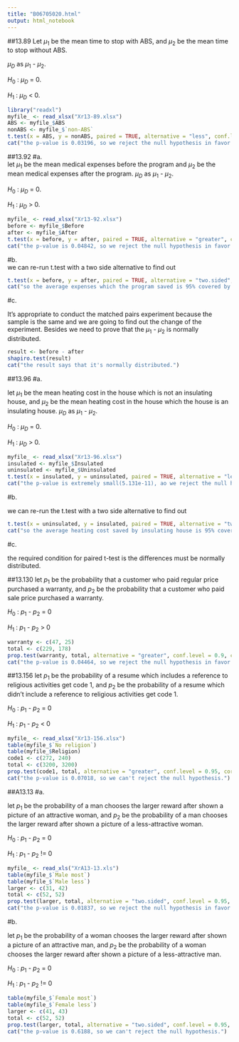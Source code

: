 ```yaml
---
title: "B06705020.html"
output: html_notebook
---
```


##13.89
Let $\mu_1$ be the mean time to stop with ABS, and $\mu_2$ be the mean time to stop without ABS.

$\mu_D$ as $\mu_1$ - $\mu_2$.  

$H_0$ : $\mu_D$ = 0.  

$H_1$ : $\mu_D$ < 0.
```r
library("readxl")
myfile_ <- read_xlsx("Xr13-89.xlsx")
ABS <- myfile_$ABS
nonABS <- myfile_$`non-ABS`
t.test(x = ABS, y = nonABS, paired = TRUE, alternative = "less", conf.level = 0.95)
cat("the p-value is 0.03196, so we reject the null hypothesis in favor of the alternative hypothesis.")
```

##13.92
#a.  
let $\mu_1$ be the mean medical expenses before the program and $\mu_2$ be the mean medical expenses after the program. $\mu_D$ as $\mu_1$ - $\mu_2$.  

$H_0$ : $\mu_D$ = 0.  

$H_1$ : $\mu_D$ > 0.
```r
myfile_ <- read_xlsx("Xr13-92.xlsx")
before <- myfile_$Before
after <- myfile_$After
t.test(x = before, y = after, paired = TRUE, alternative = "greater", conf.level = 0.95)
cat("the p-value is 0.04842, so we reject the null hypothesis in favor of the alternative hypothesis")
```
#b.  
we can re-run t.test with a two side alternative to find out
```r
t.test(x = before, y = after, paired = TRUE, alternative = "two.sided", conf.level = 0.95)
cat("so the average expenses which the program saved is 95% covered by the interval[-0.6555777, 6.8222444]")
```

#c.  

It's appropriate to conduct the matched pairs experiment because the sample is the same and we are going to find out the change of the experiment. Besides we need to prove that the $\mu_1$ - $\mu_2$ is normally distributed.
```r
result <- before - after
shapiro.test(result)
cat("the result says that it's normally distributed.")
```


##13.96
#a.  

let $\mu_1$ be the mean heating cost in the house which is not an insulating house, and $\mu_2$ be the mean heating cost in the house which the house is an insulating house. $\mu_D$ as $\mu_1$ - $\mu_2$. 

$H_0$ : $\mu_D$ = 0.  

$H_1$ : $\mu_D$ > 0.
```r
myfile_ <- read_xlsx("Xr13-96.xlsx")
insulated <- myfile_$Insulated
uninsulated <- myfile_$Uninsulated
t.test(x = insulated, y = uninsulated, paired = TRUE, alternative = "less", conf.level = 0.9)
cat("the p-value is extremely small(5.131e-11), ao we reject the null hypothesis in favor of the alternative hypothesis.")
```
#b.  

we can re-run the t.test with a two side alternative to find out
```r
t.test(x = uninsulated, y = insulated, paired = TRUE, alternative = "two.sided", conf.level = 0.95)
cat("so the average heating cost saved by insulating house is 95% covered by the interval [50.12276, 64.67724]")
```

#c.  

the required condition for paired t-test is the differences must be normally distributed.

##13.130
let $p_1$ be the probability that a customer who paid regular price purchased a warranty, and $p_2$ be the probability that a customer who paid sale price purchased a warranty.  

$H_0$ : $p_1$ - $p_2$ = 0  

$H_1$ : $p_1$ - $p_2$ > 0
```r
warranty <- c(47, 25)
total <- c(229, 178)
prop.test(warranty, total, alternative = "greater", conf.level = 0.9, correct = FALSE)
cat("the p-value is 0.04464, so we reject the null hypothesis in favor of the alternative hypothesis.")
```

##13.156
let $p_1$ be the probability of a resume which includes a reference to religious activities get code 1, and $p_2$ be the probability of a resume which didn't include a reference to religious activities get code 1.  

$H_0$ : $p_1$ - $p_2$ = 0  

$H_1$ : $p_1$ - $p_2$ < 0
```r
myfile_ <- read_xlsx("Xr13-156.xlsx")
table(myfile_$`No religion`)
table(myfile_$Religion)
code1 <- c(272, 240)
total <- c(3200, 3200)
prop.test(code1, total, alternative = "greater", conf.level = 0.95, correct = FALSE)
cat("the p-value is 0.07018, so we can't reject the null hypothesis.")
```

##A13.13
#a.  

let $p_1$ be the probability of a man chooses the larger reward after shown a picture of an attractive woman, and $p_2$ be the probability of a man chooses the larger reward after shown a picture of a less-attractive woman.  

$H_0$ : $p_1$ - $p_2$ = 0  

$H_1$ : $p_1$ - $p_2$ != 0
```r
myfile_ <- read_xls("XrA13-13.xls")
table(myfile_$`Male most`)
table(myfile_$`Male less`)
larger <- c(31, 42)
total <- c(52, 52)
prop.test(larger, total, alternative = "two.sided", conf.level = 0.95, correct = FALSE)
cat("the p-value is 0.01837, so we reject the null hypothesis in favor of the alternative hypothesis.")
```

#b.  

let $p_1$ be the probability of a woman chooses the larger reward after shown a picture of an attractive man, and $p_2$ be the probability of a woman chooses the larger reward after shown a picture of a less-attractive man.  

$H_0$ : $p_1$ - $p_2$ = 0  

$H_1$ : $p_1$ - $p_2$ != 0
```r
table(myfile_$`Female most`)
table(myfile_$`Female less`)
larger <- c(41, 43)
total <- c(52, 52)
prop.test(larger, total, alternative = "two.sided", conf.level = 0.95, correct = FALSE)
cat("the p-value is 0.6188, so we can't reject the null hypothesis.")
```

